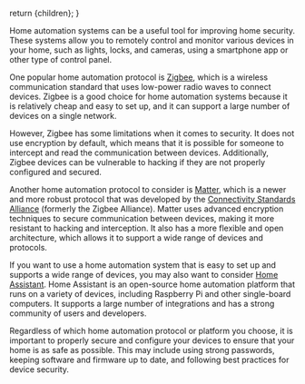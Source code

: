 

  return <BasePost title={title} description={description} imgSrc={imgSrc} imgAlt={imgAlt} pubDate={pubDate}>{children}</BasePost>;
}

Home automation systems can be a useful tool for improving home security. These systems allow you to remotely control and monitor various devices in your home, such as lights, locks, and cameras, using a smartphone app or other type of control panel.

One popular home automation protocol is [Zigbee](https://en.wikipedia.org/wiki/Zigbee), which is a wireless communication standard that uses low-power radio waves to connect devices. Zigbee is a good choice for home automation systems because it is relatively cheap and easy to set up, and it can support a large number of devices on a single network.

However, Zigbee has some limitations when it comes to security. It does not use encryption by default, which means that it is possible for someone to intercept and read the communication between devices. Additionally, Zigbee devices can be vulnerable to hacking if they are not properly configured and secured.

Another home automation protocol to consider is [Matter](https://csa-iot.org/all-solutions/matter/), which is a newer and more robust protocol that was developed by the [Connectivity Standards Alliance](https://en.wikipedia.org/wiki/Connectivity_Standards_Alliance) (formerly the Zigbee Alliance). Matter uses advanced encryption techniques to secure communication between devices, making it more resistant to hacking and interception. It also has a more flexible and open architecture, which allows it to support a wide range of devices and protocols.

If you want to use a home automation system that is easy to set up and supports a wide range of devices, you may also want to consider [Home Assistant](https://www.home-assistant.io). Home Assistant is an open-source home automation platform that runs on a variety of devices, including Raspberry Pi and other single-board computers. It supports a large number of integrations and has a strong community of users and developers.

Regardless of which home automation protocol or platform you choose, it is important to properly secure and configure your devices to ensure that your home is as safe as possible. This may include using strong passwords, keeping software and firmware up to date, and following best practices for device security.